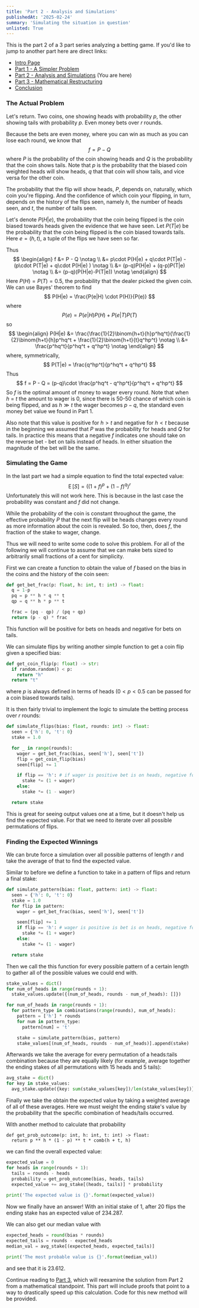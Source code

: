 ```yaml
---
title: 'Part 2 - Analysis and Simulations'
publishedAt: '2025-02-24'
summary: 'Simulating the situation in question'
unlisted: True
---
```

This is the part 2 of a 3 part series analyzing a betting game.  If you'd like to jump to another part here are direct links:
- [Intro Page](/blog/coin-betting-game-intro)
- [Part 1 - A Simpler Problem](/blog/coin-betting-game-1) 
- [Part 2 - Analysis and Simulations](/blog/coin-betting-game-2) (You are here)
- [Part 3 - Mathematical Restructuring](/blog/coin-betting-game-3) 
- [Conclusion](/blog/coin-betting-game-conclusion) 

### The Actual Problem

Let's return.  Two coins, one showing heads with probability $p$, the other showing tails with probability $p$.  Even money bets over $r$ rounds.

Because the bets are even money, where you can win as much as you can lose each round, we know that 
$$
f = P - Q
$$
where $P$ is the probability of the coin showing heads and $Q$ is the probability that the coin shows tails.  Note that $p$ is the probability that the biased coin weighted heads will show heads, $q$ that that coin will show tails, and vice versa for the other coin.

The probability that the flip will show heads, $P$, depends on, naturally, which coin you're flipping.  And the confidence of which coin your flipping, in turn, depends on the history of the flips seen, namely $h$, the number of heads seen, and $t$, the number of tails seen.  

Let's denote $P(H|e)$, the probability that the coin being flipped is the coin biased towards heads given the evidence that we have seen.  Let $P(T|e)$ be the probability that the coin being flipped is the coin biased towards tails.  Here $e=(h,t)$, a tuple of the flips we have seen so far.

Thus
$$
\begin{align}
f &= P - Q \notag \\
  &= p\cdot P(H|e) + q\cdot P(T|e) - (p\cdot P(T|e) + q\cdot P(H|e) ) \notag \\
  &= (p-q)P(H|e) + (q-p)P(T|e) \notag \\
  &= (p-q)(P(H|e)-P(T|e)) \notag
\end{align}
$$
Here $P(H) = P(T) = 0.5$, the probability that the dealer picked the given coin.  We can use Bayes' theorem to find
$$
P(H|e) = \frac{P(e|H) \cdot P(H)}{P(e)}
$$
where 
$$
P(e) = P(e|H)P(H) + P(e|T)P(T)
$$
so 
$$
\begin{align}
P(H|e) &= \frac{\frac{1}{2}\binom{h+t}{h}p^hq^t}{\frac{1}{2}\binom{h+t}{h}p^hq^t + \frac{1}{2}\binom{h+t}{t}q^hp^t} \notag \\
  &= \frac{p^hq^t}{p^hq^t + q^hp^t} \notag
\end{align}
$$
where, symmetrically, 
$$
P(T|e) = \frac{q^hp^t}{p^hq^t + q^hp^t}
$$
Thus
$$
f = P - Q = (p-q)\cdot \frac{p^hq^t - q^hp^t}{p^hq^t + q^hp^t}
$$
So $f$ is the optimal amount of money to wager every round.  Note that when $h$ = $t$ the amount to wager is 0, since there is 50-50 chance of which coin is being flipped, and as $h \gg t$ the wager becomes $p-q$, the standard even money bet value we found in Part 1.

Also note that this value is positive for $h > t$ and negative for $h < t$ because in the beginning we assumed that $P$ was the probability for heads and $Q$ for tails.  In practice this means that a negative $f$ indicates one should take on the reverse bet - bet on tails instead of heads.  In either situation the magnitude of the bet will be the same.

### Simulating the Game

In the last part we had a simple equation to find the total expected value:
$$
\operatorname {E} [S]=((1+f)^p + (1-f)^q)^r
$$
Unfortunately this will not work here.  This is because in the last case the probability was constant and $f$ did not change.

While the probability of the coin is constant throughout the game, the effective probability $P$ that the next flip will be heads changes every round as more information about the coin is revealed.  So too, then, does $f$, the fraction of the stake to wager, change.

Thus we will need to write some code to solve this problem.  For all of the following we will continue to assume that we can make bets sized to arbitrarily small fractions of a cent for simplicity.

First we can create a function to obtain the value of $f$ based on the bias in the coins and the history of the coin seen:

```python
def get_bet_frac(p: float, h: int, t: int) -> float:
  q = 1-p
  pq = p ** h * q ** t
  qp = q ** h * p ** t

  frac = (pq - qp) / (pq + qp)
  return (p - q) * frac
```
This function will be positive for bets on heads and negative for bets on tails.

We can simulate flips by writing another simple function to get a coin flip given a specified bias:

```python
def get_coin_flip(p: float) -> str:
  if random.random() < p:
    return "h"
  return "t"
```
where $p$ is always defined in terms of heads ($0 < p < 0.5$ can be passed for a coin biased towards tails).

It is then fairly trivial to implement the logic to simulate the betting process over $r$ rounds: 

```python
def simulate_flips(bias: float, rounds: int) -> float:
  seen = {'h': 0, 't': 0}
  stake = 1.0

  for _ in range(rounds):
    wager = get_bet_frac(bias, seen['h'], seen['t'])
    flip = get_coin_flip(bias)
    seen[flip] += 1

    if flip == 'h': # if wager is positive bet is on heads, negative for tails
      stake *= (1 + wager)
    else:
      stake *= (1 - wager)

  return stake
```
This is great for seeing output values one at a time, but it doesn't help us find the expected value.  For that we need to iterate over all possible permutations of flips.

### Finding the Expected Winnings

We can brute force a simulation over all possible patterns of length $r$ and take the average of that to find the expected value.

Similar to before we define a function to take in a pattern of flips and return a final stake:
```python
def simulate_pattern(bias: float, pattern: int) -> float:
  seen = {'h': 0, 't': 0}
  stake = 1.0
  for flip in pattern:
    wager = get_bet_frac(bias, seen['h'], seen['t'])

    seen[flip] += 1
    if flip == 'h': # wager is positive is bet is on heads, negative for tails
      stake *= (1 + wager)
    else:
      stake *= (1 - wager)

  return stake
```
Then we call the this function for every possible pattern of a certain length to gather all of the possible values we could end with.
```python
stake_values = dict()
for num_of_heads in range(rounds + 1):
  stake_values.update({(num_of_heads, rounds - num_of_heads): []})

for num_of_heads in range(rounds + 1):
  for pattern_type in combinations(range(rounds), num_of_heads):
    pattern = ['h'] * rounds
    for num in pattern_type:
      pattern[num] = 't'

    stake = simulate_pattern(bias, pattern)
    stake_values[(num_of_heads, rounds - num_of_heads)].append(stake)
```
Afterwards we take the average for every permutation of a heads:tails combination because they are equally likely (for example, average together the ending stakes of all permutations with 15 heads and 5 tails):
```python
avg_stake = dict()
for key in stake_values:
  avg_stake.update({key: sum(stake_values[key])/len(stake_values[key])})
```
Finally we take the obtain the expected value by taking a weighted average of all of these averages.  Here we must weight the ending stake's value by the probability that the specific combination of heads/tails occurred.

With another method to calculate that probability
```
def get_prob_outcome(p: int, h: int, t: int) -> float:
  return p ** h * (1 - p) ** t * comb(h + t, h)
```
we can find the overall expected value:
```python
expected_value = 0
for heads in range(rounds + 1):
  tails = rounds - heads
  probability = get_prob_outcome(bias, heads, tails)
  expected_value += avg_stake[(heads, tails)] * probability
  
print('The expected value is {}'.format(expected_value))
```
Now we finally have an answer!  With an initial stake of 1, after 20 flips the ending stake has an expected value of 234.287.  

We can also get our median value with 
```python
expected_heads = round(bias * rounds)
expected_tails = rounds - expected_heads
median_val = avg_stake[(expected_heads, expected_tails)]

print('The most probable value is {}'.format(median_val))
```
and see that it is 23.612.

Continue reading to [Part 3](/blog/coin-betting-game-3), which will reexamine the solution from Part 2 from a mathematical standpoint.  This part will include proofs that point to a way to drastically speed up this calculation.  Code for this new method will be provided.